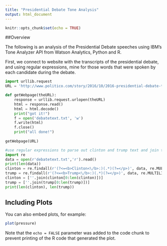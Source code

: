 ```yaml
---
title: "Presidential Debate Tone Analysis"
output: html_document
---
```


```r
knitr::opts_chunk$set(echo = TRUE)
```

##Overview

The following is an analysis of the Presidential Debate speeches using IBM's Tone Analyzer API from Watson Analytics, Python and R. 

First, we connect to website with the transcripts of the presidential debate, and using regular expressions, mine for those words that were spoken by each candidate during the debate.

```python

import urllib.request
URL = 'http://www.politico.com/story/2016/10/2016-presidential-debate-transcript-229519'

def getWebpage(theURL):
    response = urllib.request.urlopen(theURL)
    html = response.read()
    html = html.decode()
    print("got it!")
    f = open('debatetext.txt', 'w')
    f.write(html)
    f.close()
    print("all done!")    
    
getWebpage(URL) 

#use regular expressions to parse out clinton and trump text and join them into one string
import re
data = open(r'debatetext.txt','r').read()
print(len(data))
clinton = re.findall(r'(?<=<b>Clinton<\/b>:)(.*)(?=</p>)', data, re.MULTILINE)
trump = re.findall(r'(?<=<b>Trump<\/b>:)(.*)(?=</p>)', data, re.MULTILINE)
clinton = [''.join(clinton[0:len(clinton)])]
trump = [''.join(trump[0:len(trump)])]
print(len(clinton), len(trump))
```

## Including Plots

You can also embed plots, for example:

```r
plot(pressure)
```

Note that the `echo = FALSE` parameter was added to the code chunk to prevent printing of the R code that generated the plot.
